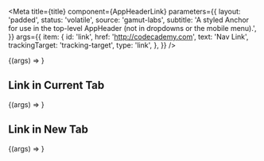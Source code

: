

<Meta
  title={title}
  component={AppHeaderLink}
  parameters={{
    layout: 'padded',
    status: 'volatile',
    source: 'gamut-labs',
    subtitle:
      'A styled Anchor for use in the top-level AppHeader (not in dropdowns or the mobile menu).',
  }}
  args={{
    item: {
      id: 'link',
      href: 'http://codecademy.com',
      text: 'Nav Link',
      trackingTarget: 'tracking-target',
      type: 'link',
    },
  }}
/>

<Canvas>
  <Story name="AppHeaderLink">{(args) => <AppHeaderLink {...args} />}</Story>
</Canvas>

<PropsTable story="AppHeaderLink" />

## Link in Current Tab

<Canvas>
  <Story
    name="Current Tab"
    args={{
      item: {
        id: 'link-current-tab',
        href: 'http://codecademy.com',
        text: 'Current Tab',
        trackingTarget: 'tracking-target',
        type: 'link',
      },
    }}
  >
    {(args) => <AppHeaderLink {...args} />}
  </Story>
</Canvas>

## Link in New Tab

<Canvas>
  <Story
    name="New Tab"
    args={{
      item: {
        id: 'link-new-tab',
        href: 'http://codecademy.com',
        newTab: true,
        text: 'New Tab',
        trackingTarget: 'tracking-target',
        type: 'link',
      },
    }}
  >
    {(args) => <AppHeaderLink {...args} />}
  </Story>
</Canvas>
